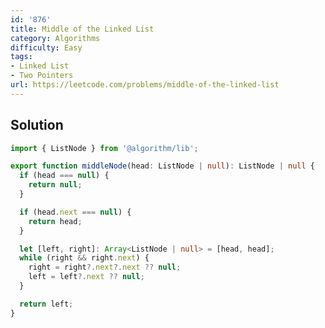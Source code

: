 ```yaml
---
id: '876'
title: Middle of the Linked List
category: Algorithms
difficulty: Easy
tags:
- Linked List
- Two Pointers
url: https://leetcode.com/problems/middle-of-the-linked-list
---
```


## Solution

```typescript filename="solution.ts" copy
import { ListNode } from '@algorithm/lib';

export function middleNode(head: ListNode | null): ListNode | null {
  if (head === null) {
    return null;
  }

  if (head.next === null) {
    return head;
  }

  let [left, right]: Array<ListNode | null> = [head, head];
  while (right && right.next) {
    right = right?.next?.next ?? null;
    left = left?.next ?? null;
  }

  return left;
}
```

